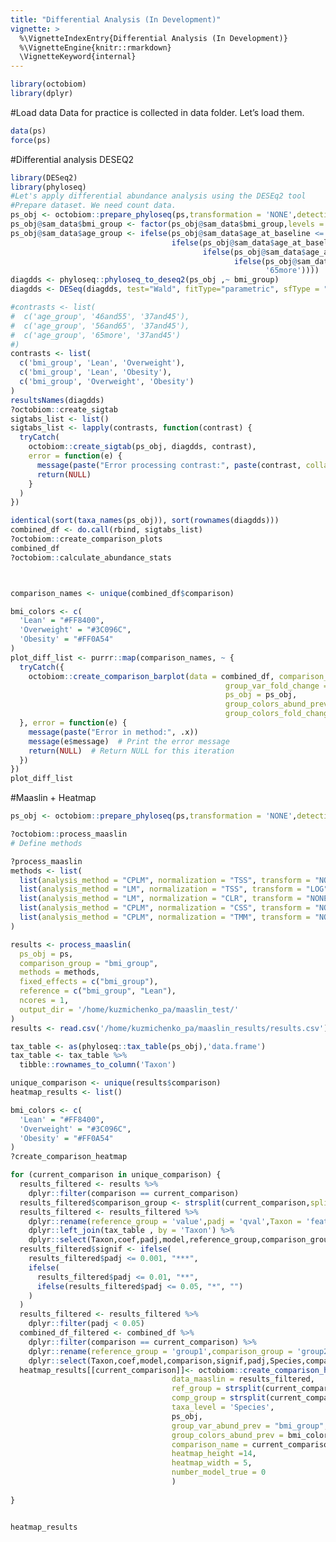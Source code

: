 ```yaml
---
title: "Differential Analysis (In Development)"
vignette: >
  %\VignetteIndexEntry{Differential Analysis (In Development)}
  %\VignetteEngine{knitr::rmarkdown}
  \VignetteKeyword{internal}
---
```


```r
library(octobiom)
library(dplyr)
```
#Load data
Data for practice is collected in data folder. Let's load them.
```r
data(ps)
force(ps)
```
#Differential analysis DESEQ2
```r
library(DESeq2)
library(phyloseq)
#Let's apply differential abundance analysis using the DESEq2 tool
#Prepare dataset. We need count data.
ps_obj <- octobiom::prepare_phyloseq(ps,transformation = 'NONE',detection = 10, prevalence = 0.15,taxonomic_level = 'Species',first = 'filter')
ps_obj@sam_data$bmi_group <- factor(ps_obj@sam_data$bmi_group,levels = c('Lean','Overweight','Obesity'))
ps_obj@sam_data$age_group <- ifelse(ps_obj@sam_data$age_at_baseline <= 36, 'less_36',
                                    ifelse(ps_obj@sam_data$age_at_baseline <= 45, '37and45',
                                           ifelse(ps_obj@sam_data$age_at_baseline <= 55, '46and55',
                                                  ifelse(ps_obj@sam_data$age_at_baseline <= 65, '56and65',
                                                         '65more'))))
diagdds <- phyloseq::phyloseq_to_deseq2(ps_obj ,~ bmi_group)
diagdds <- DESeq(diagdds, test="Wald", fitType="parametric", sfType = "poscounts")

#contrasts <- list(
#  c('age_group', '46and55', '37and45'),
#  c('age_group', '56and65', '37and45'),
#  c('age_group', '65more', '37and45')
#)
contrasts <- list(
  c('bmi_group', 'Lean', 'Overweight'),
  c('bmi_group', 'Lean', 'Obesity'),
  c('bmi_group', 'Overweight', 'Obesity')
)
resultsNames(diagdds)
?octobiom::create_sigtab
sigtabs_list <- list()
sigtabs_list <- lapply(contrasts, function(contrast) {
  tryCatch(
    octobiom::create_sigtab(ps_obj, diagdds, contrast),
    error = function(e) {
      message(paste("Error processing contrast:", paste(contrast, collapse = " vs "), " - ", e$message))
      return(NULL)
    }
  )
})

identical(sort(taxa_names(ps_obj)), sort(rownames(diagdds)))
combined_df <- do.call(rbind, sigtabs_list)
?octobiom::create_comparison_plots
combined_df
?octobiom::calculate_abundance_stats



comparison_names <- unique(combined_df$comparison)

bmi_colors <- c(
  'Lean' = "#FF8400",
  'Overweight' = "#3C096C",
  'Obesity' = "#FF0A54"
)
plot_diff_list <- purrr::map(comparison_names, ~ {
  tryCatch({
    octobiom::create_comparison_barplot(data = combined_df, comparison_name = .x, group_var_abund_prev = "bmi_group",
                                                group_var_fold_change = "Phylum",
                                                ps_obj = ps_obj,
                                                group_colors_abund_prev =  bmi_colors,
                                                group_colors_fold_change = phylum_colors)
  }, error = function(e) {
    message(paste("Error in method:", .x))
    message(e$message)  # Print the error message
    return(NULL)  # Return NULL for this iteration
  })
})
plot_diff_list

```
#Maaslin + Heatmap
```r
ps_obj <- octobiom::prepare_phyloseq(ps,transformation = 'NONE',detection = 10, prevalence = 0.15,taxonomic_level = 'Species',first = 'filter')

?octobiom::process_maaslin
# Define methods

?process_maaslin
methods <- list(
  list(analysis_method = "CPLM", normalization = "TSS", transform = "NONE"),
  list(analysis_method = "LM", normalization = "TSS", transform = "LOG"),
  list(analysis_method = "LM", normalization = "CLR", transform = "NONE"),
  list(analysis_method = "CPLM", normalization = "CSS", transform = "NONE"),
  list(analysis_method = "CPLM", normalization = "TMM", transform = "NONE")
)

results <- process_maaslin(
  ps_obj = ps,
  comparison_group = "bmi_group",
  methods = methods,
  fixed_effects = c("bmi_group"),
  reference = c("bmi_group", "Lean"),
  ncores = 1,
  output_dir = '/home/kuzmichenko_pa/maaslin_test/'
)
results <- read.csv('/home/kuzmichenko_pa/maaslin_results/results.csv')

tax_table <- as(phyloseq::tax_table(ps_obj),'data.frame')
tax_table <- tax_table %>%
  tibble::rownames_to_column('Taxon')

unique_comparison <- unique(results$comparison)
heatmap_results <- list()

bmi_colors <- c(
  'Lean' = "#FF8400",
  'Overweight' = "#3C096C",
  'Obesity' = "#FF0A54"
)
?create_comparison_heatmap

for (current_comparison in unique_comparison) {
  results_filtered <- results %>%
    dplyr::filter(comparison == current_comparison)
  results_filtered$comparison_group <- strsplit(current_comparison,split='_')[[1]][1]
  results_filtered <- results_filtered %>%
    dplyr::rename(reference_group = 'value',padj = 'qval',Taxon = 'feature') %>%
    dplyr::left_join(tax_table , by = 'Taxon') %>%
    dplyr::select(Taxon,coef,padj,model,reference_group,comparison_group,Species,comparison)
  results_filtered$signif <- ifelse(
    results_filtered$padj <= 0.001, "***",
    ifelse(
      results_filtered$padj <= 0.01, "**",
      ifelse(results_filtered$padj <= 0.05, "*", "")
    )
  )
  results_filtered <- results_filtered %>%
    dplyr::filter(padj < 0.05)
  combined_df_filtered <- combined_df %>%
    dplyr::filter(comparison == current_comparison) %>%
    dplyr::rename(reference_group = 'group1',comparison_group = 'group2') %>%
    dplyr::select(Taxon,coef,model,comparison,signif,padj,Species,comparison_group,reference_group)
  heatmap_results[[current_comparison]]<- octobiom::create_comparison_heatmap(data_deseq = combined_df_filtered,
                                    data_maaslin = results_filtered,
                                    ref_group = strsplit(current_comparison,split='_')[[1]][1],
                                    comp_group = strsplit(current_comparison,split='_')[[1]][2],
                                    taxa_level = 'Species',
                                    ps_obj,
                                    group_var_abund_prev = "bmi_group",
                                    group_colors_abund_prev = bmi_colors,
                                    comparison_name = current_comparison,
                                    heatmap_height =14,
                                    heatmap_width = 5,
                                    number_model_true = 0
                                    )
  
}


heatmap_results

```
